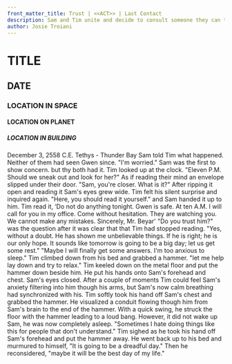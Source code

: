 ```yaml
---
front_matter_title: Trust | <<ACT>> | Last Contact
description: Sam and Tim unite and decide to consult someone they can trust.
author: Josie Troiani
---
```

# TITLE

## DATE

### LOCATION IN SPACE

#### LOCATION ON PLANET

##### LOCATION IN BUILDING

December 3, 2558 C.E.
Tethys - Thunder Bay
Sam told Tim what happened. Neither of them had seen Gwen since. "I'm worried." Sam was the first to show concern. but thy both had it.
Tim looked up at the clock. "Eleven P.M. Should we sneak out and look for her?"
As if reading their mind an envelope slipped under their door. "Sam, you're closer. What is it?"
After ripping it open and reading it Sam's eyes grew wide. Tim felt his silent surprise and inquired again. "Here, you should read it yourself." and Sam handed it up to him.
Tim read it, ‘Do not do anything tonight. Gwen is safe. At ten A.M. I will call for you in my office. Come without hesitation. They are watching you. We cannot make any mistakes. Sincerely, Mr. Beyar'
"Do you trust him?" was the question after it was clear that that Tim had stopped reading.
"Yes, without a doubt. He has shown me unbelievable things. If he is right; he is our only hope. It sounds like tomorrow is going to be a big day; let us get some rest."
"Maybe I will finally get some answers. I'm too anxious to sleep."
Tim climbed down from his bed and grabbed a hammer. "let me help lay down and try to relax." Tim keeled down on the metal floor and put the hammer down beside him. He put his hands onto Sam's forehead and chest. Sam's eyes closed.
After a couple of moments Tim could feel Sam's anxiety filtering into him though his arms, but Sam's now calm breathing had synchronized with his.
Tim softly took his hand off Sam's chest and grabbed the hammer. He visualized a conduit flowing though him from Sam's brain to the end of the hammer. With a quick swing, he struck the floor with the hammer leading to a loud bang. However, it did not wake up Sam, he was now completely asleep.
"Sometimes I hate doing things like this for people that don't understand." Tim sighed as he took his hand off Sam's forehead and put the hammer away.
He went back up to his bed and murmured to himself, "It is going to be a dreadful day." Then he reconsidered, "maybe it will be the best day of my life."
